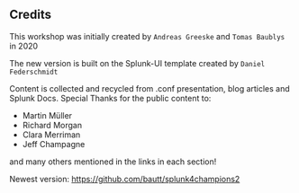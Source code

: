 ## Credits

This workshop was initially created by `Andreas Greeske` and `Tomas Baublys` in 2020

The new version is built on the Splunk-UI template created by `Daniel Federschmidt`

Content is collected and recycled from .conf presentation, blog articles and Splunk Docs. 
Special Thanks for the public content to: 
* Martin Müller
* Richard Morgan
* Clara Merriman
* Jeff Champagne

and many others mentioned in the links in each section! 

Newest version: https://github.com/bautt/splunk4champions2
